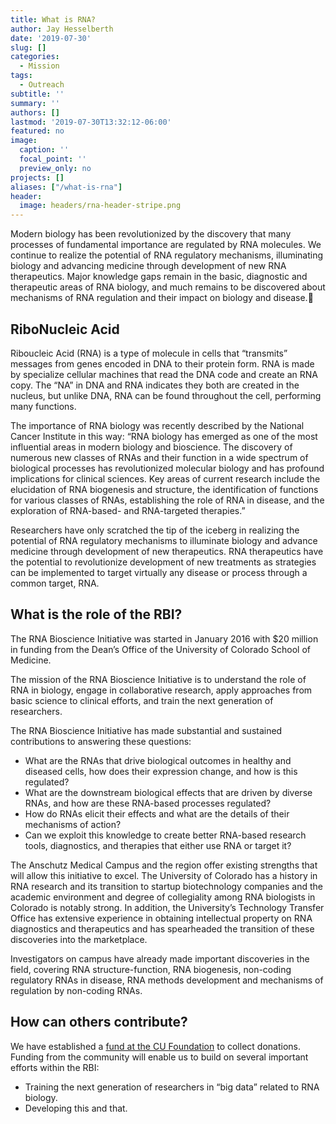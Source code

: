 ```yaml
---
title: What is RNA?
author: Jay Hesselberth
date: '2019-07-30'
slug: []
categories:
  - Mission
tags:
  - Outreach
subtitle: ''
summary: ''
authors: []
lastmod: '2019-07-30T13:32:12-06:00'
featured: no
image:
  caption: ''
  focal_point: ''
  preview_only: no
projects: []
aliases: ["/what-is-rna"]
header:
  image: headers/rna-header-stripe.png
---
```


Modern biology has been revolutionized by the discovery that many processes of fundamental importance are regulated by RNA molecules. We continue to realize the potential of RNA regulatory mechanisms, illuminating biology and advancing medicine through development of new RNA therapeutics. Major knowledge gaps remain in the basic, diagnostic and therapeutic areas of RNA biology, and much remains to be discovered about mechanisms of RNA regulation and their impact on biology and disease.

## RiboNucleic Acid

Riboucleic Acid (RNA) is a type of molecule in cells that "transmits" messages from genes encoded in DNA to their protein form. RNA is made by specialize cellular machines that read the DNA code and create an RNA copy. The "NA" in DNA and RNA indicates they both are created in the nucleus, but unlike DNA, RNA can be found throughout the cell, performing many functions.

The importance of RNA biology was recently described by the National Cancer Institute in this way: “RNA biology has emerged as one of the most influential areas in modern biology and bioscience. The discovery of numerous new classes of RNAs and their function in a wide spectrum of biological processes has revolutionized molecular biology and has profound implications for clinical sciences. Key areas of current research include the elucidation of RNA biogenesis and structure, the identification of functions for various classes of RNAs, establishing the role of RNA in disease, and the exploration of RNA-based- and RNA-targeted therapies.”

Researchers have only scratched the tip of the iceberg in realizing the potential of RNA regulatory mechanisms to illuminate biology and advance medicine through development of new therapeutics. RNA therapeutics have the potential to revolutionize development of new treatments as strategies can be implemented to target virtually any disease or process through a common target, RNA.

## What is the role of the RBI?

The RNA Bioscience Initiative was started in January 2016 with $20 million in funding from the Dean’s Office of the University of Colorado School of Medicine.

The mission of the RNA Bioscience Initiative is to understand the role of RNA in biology, engage in collaborative research, apply approaches from basic science to clinical efforts, and train the next generation of researchers.

The RNA Bioscience Initiative has made substantial and sustained contributions to answering these questions:

- What are the RNAs that drive biological outcomes in healthy and diseased cells, how does their expression change, and how is this regulated?
- What are the downstream biological effects that are driven by diverse RNAs, and how are these RNA-based processes regulated?
- How do RNAs elicit their effects and what are the details of their mechanisms of action?
- Can we exploit this knowledge to create better RNA-based research tools, diagnostics, and therapies that either use RNA or target it?

The Anschutz Medical Campus and the region offer existing strengths that will allow this initiative to excel. The University of Colorado has a history in RNA research and its transition to startup biotechnology companies and the academic environment and degree of collegiality among RNA biologists in Colorado is notably strong. In addition, the University’s Technology Transfer Office has extensive experience in obtaining intellectual property on RNA diagnostics and therapeutics and has spearheaded the transition of these discoveries into the marketplace.

Investigators on campus have already made important discoveries in the field, covering RNA structure-function, RNA biogenesis, non-coding regulatory RNAs in disease, RNA methods development and mechanisms of regulation by non-coding RNAs.

## How can others contribute?

We have established a [fund at the CU Foundation](https://giving.cu.edu/fund/biochemistry-and-molecular-genetics-discovery-fund) to collect donations. Funding from the community will enable us to build on several important efforts within the RBI:

- Training the next generation of researchers in "big data" related to RNA biology.
- Developing this and that. 
